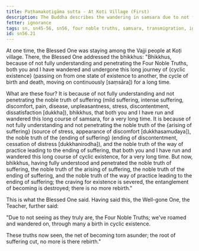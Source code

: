 ```yaml
---
title: Paṭhamakoṭigāma sutta - At Koṭi Village (First)
description: The Buddha describes the wandering in samsara due to not fully understanding and penetrating the Four Noble Truths.
fetter: ignorance
tags: sn, sn45-56, sn56, four noble truths, samsara, transmigration, ignorance
id: sn56.21
---
```


At one time, the Blessed One was staying among the Vajji people at Koṭi village. There, the Blessed One addressed the bhikkhus: "Bhikkhus, because of not fully understanding and penetrating the Four Noble Truths, both you and I have wandered and undergone this long journey of \{cyclic existence} (passing on from one state of existence to another, the cycle of birth and death, moving on continuously [saṃsāra]) for a long time.

What are these four? It is because of not fully understanding and not penetrating the noble truth of suffering (mild suffering, intense suffering, discomfort, pain, disease, unpleasantness, stress, discontentment, dissatisfaction [dukkha]), bhikkhus, that both you and I have run and wandered this long course of samsara, for a very long time. It is because of not fully understanding and not penetrating the noble truth of the \{arising of suffering} (source of stress, appearance of discomfort [dukkhasamudaya]), the noble truth of the \{ending of suffering} (ending of discontentment, cessation of distress [dukkhanirodha]), and the noble truth of the way of practice leading to the ending of suffering, that both you and I have run and wandered this long course of cyclic existence, for a very long time. But now, bhikkhus, having fully understood and penetrated the noble truth of suffering, the noble truth of the arising of suffering, the noble truth of the ending of suffering, and the noble truth of the way of practice leading to the ending of suffering; the craving for existence is severed, the entanglement of becoming is destroyed; there is no more rebirth."

This is what the Blessed One said. Having said this, the Well-gone One, the Teacher, further said:

"Due to not seeing as they truly are,
the Four Noble Truths;
we've roamed and wandered on,
through many a birth in cyclic existence.

These truths now seen,
the net of becoming torn asunder;
the root of suffering cut,
no more is there rebirth."